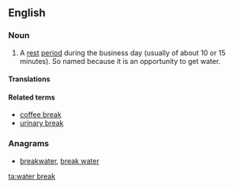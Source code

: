 ==English==

===Noun===
{{en-noun|head=[[water]] [[break]]}}

# A [[rest]] [[period]] during the business day (usually of about 10 or 15 minutes). So named because it is an opportunity to get water.

====Translations====
{{trans-top|a rest period during the business day providing the opportunity to drink water}}
{{trans-mid}}
{{trans-bottom}}

====Related terms====
* [[coffee break]]
* [[urinary break]]

===Anagrams===
* [[breakwater#English|breakwater]], [[break water#English|break water]]

[[ta:water break]]